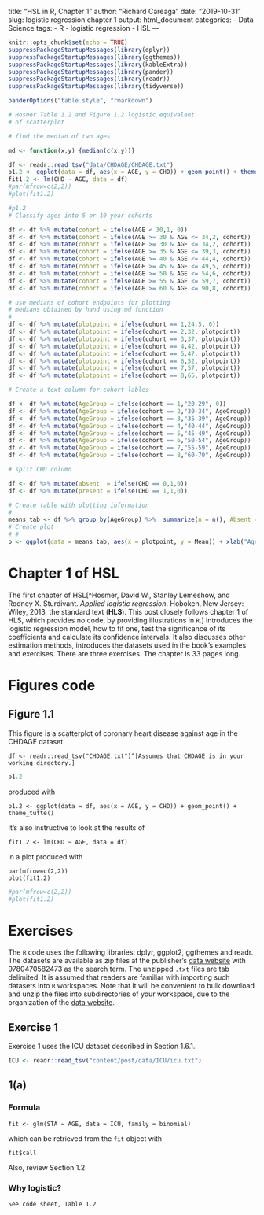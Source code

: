 title: "HSL in R, Chapter 1"
author: "Richard Careaga"
date: "2019-10-31"
slug: logistic regression chapter 1
output: html_document
categories:
  - Data Science
tags:
  - R
  - logistic regression
  - HSL
---

```r

knitr::opts_chunk$set(echo = TRUE)
suppressPackageStartupMessages(library(dplyr))
suppressPackageStartupMessages(library(ggthemes))
suppressPackageStartupMessages(library(kableExtra))
suppressPackageStartupMessages(library(pander))
suppressPackageStartupMessages(library(readr))
suppressPackageStartupMessages(library(tidyverse))

panderOptions("table.style", "rmarkdown")
```

```r

# Hosner Table 1.2 and Figure 1.2 logistic equivalent
# of scatterplot

# find the median of two ages

md <- function(x,y) {median(c(x,y))}

df <- readr::read_tsv("data/CHDAGE/CHDAGE.txt")
p1.2 <- ggplot(data = df, aes(x = AGE, y = CHD)) + geom_point() + theme_tufte()
fit1.2 <- lm(CHD ~ AGE, data = df)
#par(mfrow=c(2,2))
#plot(fit1.2)

#p1.2
# Classify ages into 5 or 10 year cohorts

df <- df %>% mutate(cohort = ifelse(AGE < 30,1, 0))
df <- df %>% mutate(cohort = ifelse(AGE >= 30 & AGE <= 34,2, cohort))
df <- df %>% mutate(cohort = ifelse(AGE >= 30 & AGE <= 34,2, cohort))
df <- df %>% mutate(cohort = ifelse(AGE >= 35 & AGE <= 39,3, cohort))
df <- df %>% mutate(cohort = ifelse(AGE >= 40 & AGE <= 44,4, cohort))
df <- df %>% mutate(cohort = ifelse(AGE >= 45 & AGE <= 49,5, cohort))
df <- df %>% mutate(cohort = ifelse(AGE >= 50 & AGE <= 54,6, cohort))
df <- df %>% mutate(cohort = ifelse(AGE >= 55 & AGE <= 59,7, cohort))
df <- df %>% mutate(cohort = ifelse(AGE >= 60 & AGE <= 90,8, cohort))

# use medians of cohort endpoints for plotting
# medians obtained by hand using md function
# 
df <- df %>% mutate(plotpoint = ifelse(cohort == 1,24.5, 0))
df <- df %>% mutate(plotpoint = ifelse(cohort == 2,32, plotpoint))
df <- df %>% mutate(plotpoint = ifelse(cohort == 3,37, plotpoint))
df <- df %>% mutate(plotpoint = ifelse(cohort == 4,42, plotpoint))
df <- df %>% mutate(plotpoint = ifelse(cohort == 5,47, plotpoint))
df <- df %>% mutate(plotpoint = ifelse(cohort == 6,52, plotpoint))
df <- df %>% mutate(plotpoint = ifelse(cohort == 7,57, plotpoint))
df <- df %>% mutate(plotpoint = ifelse(cohort == 8,65, plotpoint))

# Create a text column for cohort lables

df <- df %>% mutate(AgeGroup = ifelse(cohort == 1,"20-29", 0))
df <- df %>% mutate(AgeGroup = ifelse(cohort == 2,"30-34", AgeGroup))
df <- df %>% mutate(AgeGroup = ifelse(cohort == 3,"35-39", AgeGroup))
df <- df %>% mutate(AgeGroup = ifelse(cohort == 4,"40-44", AgeGroup))
df <- df %>% mutate(AgeGroup = ifelse(cohort == 5,"45-49", AgeGroup))
df <- df %>% mutate(AgeGroup = ifelse(cohort == 6,"50-54", AgeGroup))
df <- df %>% mutate(AgeGroup = ifelse(cohort == 7,"55-59", AgeGroup))
df <- df %>% mutate(AgeGroup = ifelse(cohort == 8,"60-70", AgeGroup))

# split CHD column

df <- df %>% mutate(absent  = ifelse(CHD == 0,1,0))
df <- df %>% mutate(present = ifelse(CHD == 1,1,0))

# Create table with plotting information
# 
means_tab <- df %>% group_by(AgeGroup) %>%  summarize(n = n(), Absent = sum(absent), Present = sum(present), Mean = mean(CHD), plotpoint = mean(plotpoint)) %>% ungroup()
# Create plot
# # 
p <- ggplot(data = means_tab, aes(x = plotpoint, y = Mean)) + xlab("Age (years)") + ylab("Coronary Heart Disease (mean)")

```

# Chapter 1 of HSL

The first chapter of HSL[^Hosmer, David W., Stanley Lemeshow, and Rodney X. Sturdivant. *Applied logistic regression*. Hoboken, New Jersey: Wiley, 2013, the standard text (**HLS**). This post closely follows chapter 1 of HLS, which provides no code, by providing illustrations in `R`.] introduces the logistic regression model, how to fit one, test the significance of its coefficients and calculate its confidence intervals. It also discusses other estimation methods, introduces the datasets used in the book's examples and exercises. There are three exercises. The chapter is 33 pages long.

# Figures code

## Figure 1.1

This figure is a scatterplot of coronary heart disease against age in the CHDAGE dataset.

    df <- readr::read_tsv("CHDAGE.txt")^[Assumes that CHDAGE is in your working directory.]

```r
p1.2
```

produced with

    p1.2 <- ggplot(data = df, aes(x = AGE, y = CHD)) + geom_point() + theme_tufte()
    
It's also instructive to look at the results of

    fit1.2 <- lm(CHD ~ AGE, data = df)

in a plot produced with

    par(mfrow=c(2,2))
    plot(fit1.2)

```r
#par(mfrow=c(2,2))
#plot(fit1.2)
```


# Exercises

The `R` code uses the following libraries: dplyr, ggplot2, ggthemes and   readr. The datasets are available as zip files at the publisher's [data website] with 9780470582473 as the search term. The unzipped `.txt` files are tab delimited. It is assumed that readers are familiar with importing such datasets into `R` workspaces. Note that it will be convenient to bulk download and unzip the files into subdirectories of your workspace, due to the organization of the [data website].

## Exercise 1

Exercise 1 uses the ICU dataset described in Section 1.6.1.

```r
ICU <- readr::read_tsv("content/post/data/ICU/icu.txt")
```

## 1(a)

### Formula

    fit <- glm(STA ~ AGE, data = ICU, family = binomial)

which can be retrieved from the `fit` object with

    fit$call
    
Also, review Section 1.2
    
### Why logistic?

    See code sheet, Table 1.2

[data website]: https://wiley.mpstechnologies.com/wiley/BOBContent/searchLPBobContent.do

